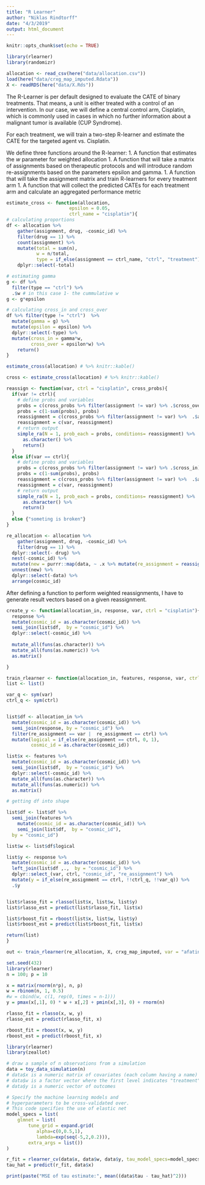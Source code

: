 ```yaml
---
title: "R Learner"
author: "Niklas Rindtorff"
date: "4/3/2019"
output: html_document
---
```


```r
knitr::opts_chunk$set(echo = TRUE)
```

```r
library(rlearner)
library(randomizr)
```

```r
allocation <- read_csv(here("data/allocation.csv"))
load(here("data/crxg_map_imputed.Rdata"))
X <- readRDS(here("data/X.Rds"))
```



The R-Learner is per default designed to evaluate the CATE of binary treatments. That means, a unit is either treated with a control of an intervention. In our case, we will define a central control arm, Cisplatin, which is commonly used in cases in which no further information about a malignant tumor is available (CUP Syndrome). 

For each treatment, we will train a two-step R-learner and estimate the CATE for the targeted agent vs. Cisplatin. 

We define three functions around the R-learner: 
1. A function that estimates the *w* parameter for weighted allocation
1. A function that will take a matrix of assignments based on therapeutic protocols and will introduce random re-assignments based on the parameters epsilon and gamma. 
1. A function that will take the assignment matrix and train R-learners for every treatment arm
1. A function that will collect the predicted CATEs for each treatment arm and calculate an aggregated performance metric

```r
estimate_cross <- function(allocation, 
                       epsilon = 0.05, 
                       ctrl_name = "cisplatin"){
# calculating proportions
df <- allocation %>% 
    gather(assignment, drug, -cosmic_id) %>% 
    filter(drug == 1) %>% 
    count(assignment) %>% 
    mutate(total = sum(n),
           w = n/total,
           type = if_else(assignment == ctrl_name, "ctrl", "treatment")) %>% 
    dplyr::select(-total)

# estimating gamma
g <- df %>% 
  filter(type == "ctrl") %>% 
  .$w # in this case 1- the cummulative w
g <- g*epsilon

# calculating cross_in and cross_over
df %>% filter(type != "ctrl")  %>% 
  mutate(gamma = g) %>%
  mutate(epsilon = epsilon) %>%
  dplyr::select(-type) %>% 
  mutate(cross_in = gamma*w,
         cross_over = epsilon*w) %>%
    return()
}

estimate_cross(allocation) # %>% knitr::kable()
```

```r
cross <- estimate_cross(allocation) # %>% knitr::kable()

reassign <- function(var, ctrl = "cisplatin", cross_probs){
  if(var != ctrl){
    # define probs and variables
    probs = c(cross_probs %>% filter(assignment != var) %>% .$cross_over)
    probs = c(1-sum(probs), probs)
    reassignment = c(cross_probs %>% filter(assignment != var) %>%  .$assignment)
    reassignment = c(var, reassignment)
    # return output 
    simple_ra(N = 1, prob_each = probs, conditions= reassignment) %>% 
      as.character() %>% 
      return()
  }
  else if(var == ctrl){
    # define probs and variables
    probs = c(cross_probs %>% filter(assignment != var) %>% .$cross_in)
    probs = c(1-sum(probs), probs)
    reassignment = c(cross_probs %>% filter(assignment != var) %>%  .$assignment)
    reassignment = c(var, reassignment)
    # return output 
    simple_ra(N = 1, prob_each = probs, conditions= reassignment) %>% 
      as.character() %>% 
      return()
  }
  else {"someting is broken"}
}

re_allocation <- allocation %>% 
    gather(assignment, drug, -cosmic_id) %>% 
    filter(drug == 1) %>% 
  dplyr::select(- drug) %>% 
  nest(-cosmic_id) %>%
  mutate(new = purrr::map(data, ~ .x %>% mutate(re_assignment = reassign(assignment, cross_probs = cross)))) %>% 
  unnest(new) %>% 
  dplyr::select(-data) %>% 
  arrange(cosmic_id)
```

After defining a function to perform weighted reassignments, I have to generate result vectors based on a given reassignment. 

```r
create_y <- function(allocation_in, response, var, ctrl = "cisplatin"){
  response %>%
  mutate(cosmic_id = as.character(cosmic_id)) %>%
  semi_join(list$df,  by = "cosmic_id") %>%
  dplyr::select(-cosmic_id) %>% 
  
  mutate_all(funs(as.character)) %>%
  mutate_all(funs(as.numeric)) %>%
  as.matrix()

}
```


```r
train_rlearner <- function(allocation_in, features, response, var, ctrl = "cisplatin"){
list <- list()

var_q <- sym(var)
ctrl_q <- sym(ctrl)


list$df <- allocation_in %>% 
  mutate(cosmic_id = as.character(cosmic_id)) %>%
  semi_join(response, by = "cosmic_id") %>%
  filter(re_assignment == var |  re_assignment == ctrl) %>% 
  mutate(logical = if_else(re_assignment == ctrl, 0, 1),
         cosmic_id = as.character(cosmic_id))

list$x <- features %>% 
  mutate(cosmic_id = as.character(cosmic_id)) %>%
  semi_join(list$df,  by = "cosmic_id") %>%
  dplyr::select(-cosmic_id) %>%
  mutate_all(funs(as.character)) %>%
  mutate_all(funs(as.numeric)) %>%
  as.matrix()

# getting df into shape

list$df <- list$df %>% 
  semi_join(features %>% 
    mutate(cosmic_id = as.character(cosmic_id)) %>%
    semi_join(list$df,  by = "cosmic_id"), 
  by = "cosmic_id")

list$w <- list$df$logical

list$y <- response %>%
  mutate(cosmic_id = as.character(cosmic_id)) %>%
  left_join(list$df ,.,  by = "cosmic_id") %>%
  dplyr::select_(var, ctrl, "cosmic_id", "re_assignment") %>% 
  mutate(y = if_else(re_assignment == ctrl, !!ctrl_q, !!var_q)) %>% 
  .$y


list$rlasso_fit = rlasso(list$x, list$w, list$y)
list$rlasso_est = predict(list$rlasso_fit, list$x)

list$rboost_fit = rboost(list$x, list$w, list$y)
list$rboost_est = predict(list$rboost_fit, list$x)

return(list)
}

out <- train_rlearner(re_allocation, X, crxg_map_imputed, var = "afatinib", ctrl = "cisplatin")

```



```r
set.seed(432)
library(rlearner)
n = 100; p = 10

x = matrix(rnorm(n*p), n, p)
w = rbinom(n, 1, 0.5)
#w = cbind(w, c(1, rep(0, times = n-1)))
y = pmax(x[,1], 0) * w + x[,2] + pmin(x[,3], 0) + rnorm(n)

rlasso_fit = rlasso(x, w, y)
rlasso_est = predict(rlasso_fit, x)

rboost_fit = rboost(x, w, y)
rboost_est = predict(rboost_fit, x)
```


```r
library(rlearner)
library(zeallot)

# draw a sample of n observations from a simulation
data = toy_data_simulation(n) 
# data$x is a numeric matrix of covariates (each column having a name)
# data$w is a factor vector where the first level indicates "treatment" and the second "control"
# data$y is a numeric vector of outcomes

# Specify the machine learning models and 
# hyperparameters to be cross-validated over.
# This code specifies the use of elastic net
model_specs = list(
	glmnet = list(
	    tune_grid = expand.grid(
	       alpha=c(0,0.5,1),
	       lambda=exp(seq(-5,2,0.2))),
	    extra_args = list())
)

r_fit = rlearner_cv(data$x, data$w, data$y, tau_model_specs=model_specs)
tau_hat = predict(r_fit, data$x)

print(paste("MSE of tau estimate:", mean((data$tau - tau_hat)^2)))
```

